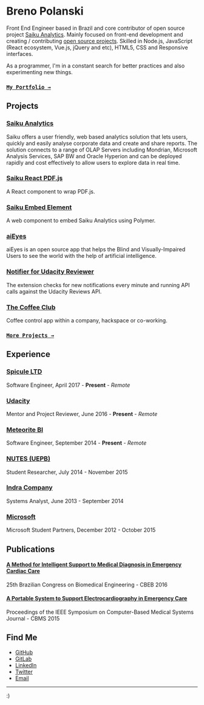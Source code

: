 # Breno Polanski

Front End Engineer based in Brazil and core contributor of open source project [Saiku Analytics](https://saiku.meteorite.bi/). Mainly focused on front-end development and creating / contributing [open source projects](https://github.com/brenopolanski). Skilled in Node.js, JavaScript (React ecosystem, Vue.js, jQuery and etc), HTML5, CSS and Responsive interfaces.

As a programmer, I'm in a constant search for better practices and also experimenting new things.

### [`My Portfolio →`](http://brenopolanski.com/my-portfolio/)

## Projects

### [Saiku Analytics](https://github.com/OSBI/saiku)

Saiku offers a user friendly, web based analytics solution that lets users, quickly and easily analyse corporate data and create and share reports. The solution connects to a range of OLAP Servers including Mondrian, Microsoft Analysis Services, SAP BW and Oracle Hyperion and can be deployed rapidly and cost effectively to allow users to explore data in real time.

### [Saiku React PDF.js](https://github.com/OSBI/saiku-react-pdfjs)

A React component to wrap PDF.js.

### [Saiku Embed Element](https://github.com/OSBI/saiku-embed-element)

A web component to embed Saiku Analytics using Polymer.

### [aiEyes](https://github.com/brenopolanski/aiEyes)

aiEyes is an open source app that helps the Blind and Visually-Impaired Users to see the world with the help of artificial intelligence.

### [Notifier for Udacity Reviewer](https://github.com/brenopolanski/notifier-for-udacity-reviewer)

The extension checks for new notifications every minute and running API calls against the Udacity Reviews API.

### [The Coffee Club](https://github.com/brenopolanski/coffee-club)

Coffee control app within a company, hackspace or co-working.

### [`More Projects →`](https://github.com/brenopolanski)

## Experience

### [Spicule LTD](https://www.spicule.co.uk)

Software Engineer, April 2017 - **Present** - *Remote*

### [Udacity](https://www.udacity.com)

Mentor and Project Reviewer, June 2016 - **Present** - *Remote*

### [Meteorite BI](https://www.meteorite.bi)

Software Engineer, September 2014 - **Present** - *Remote*

### [NUTES (UEPB)](http://nutes.uepb.edu.br)

Student Researcher, July 2014 - November 2015

### [Indra Company](https://www.indracompany.com)

Systems Analyst, June 2013 - September 2014

### [Microsoft](https://studentpartners.microsoft.com/en-us)

Microsoft Student Partners, December 2012 - October 2015

## Publications

#### [A Method for Intelligent Support to Medical Diagnosis in Emergency Cardiac Care](https://easychair.org/smart-program/CBEB2016/2016-10-17.html#talk:33028)

25th Brazilian Congress on Biomedical Engineering - CBEB 2016

#### [A Portable System to Support Electrocardiography in Emergency Care](https://ieeexplore.ieee.org/document/7167496?arnumber=7167496)

Proceedings of the IEEE Symposium on Computer-Based Medical Systems Journal - CBMS 2015

## Find Me

- [GitHub](https://github.com/brenopolanski)
- [GitLab](https://gitlab.com/brenopolanski)
- [LinkedIn](https://linkedin.com/in/brenopolanski)
- [Twitter](https://twitter.com/brenopolanski)
- [Email](mailto:breno.polanski@gmail.com)

---

:)
